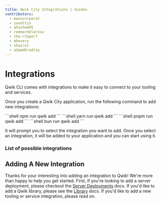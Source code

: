 ```yaml
---
title: Qwik City Integrations | Guides
contributors:
  - manucorporat
  - zanettin
  - ahashem95
  - reemardelarosa
  - the-r3aper7
  - mhevery
  - shairez
  - adamdbradley
---
```



# Integrations

Qwik CLI comes with integrations to make it easy to connect to your tooling and services.

Once you create a Qwik City application, run the following command to add new integrations:

<PackageManagerTabs>
  <span q:slot="npm">
```shell
npm run qwik add
```
  </span>
  <span q:slot="yarn">
```shell
yarn run qwik add
```
  </span>
  <span q:slot="pnpm">
```shell
pnpm run qwik add
```
  </span>
  <span q:slot="bun">
```shell
bun run qwik add
```
  </span>
</PackageManagerTabs>

It will prompt you to select the integration you want to add. Once you select an integration, it will be added to your application and you can start using it.

### List of possible integrations

<IntegrationsList />

## Adding A New Integration

Thanks for your interesting into adding an integration to Qwik! We're more than happy to help you get started. First, if you're looking to add a server deployment, please checkout the [Server Deployments](/docs/deployments/index.mdx#add-a-new-deployment) docs. If you'd like to add a Qwik library, please see the [Library](/docs/(qwik)/advanced/library/index.mdx) docs. If you'd like to add a new tooling or service integration, please read on.
